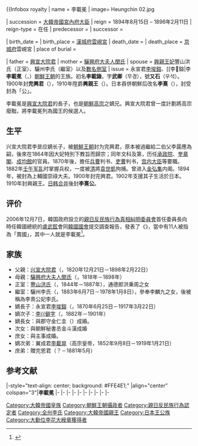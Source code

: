 {{CJK-New-Char|2A8E2|ver=B}}
{{Infobox royalty
| name = 李載冕
| image= Heungchin 02.jpg

| succession      = [[大韓帝國|大韓帝國]][[宮內府_(大韓帝國)|宮內府大臣]]
| reign           = 1894年8月15日<!--高宗31年陰曆7月15日--> – 1896年2月11日
| reign-type      = 在任
| predecessor     = 
| successor       = 

| birth_date = {{birth date|1845|8|22}}
| birth_place = {{flag|Joseon}}[[漢城府|漢城府]][[雲峴宮|雲峴宮]]
| death_date = {{death date and age|1912|9|9|1845|8|22}}
| death_place = {{KOR-JPN}}[[京城府|京城府]]雲峴宮
| place of burial = 

| father = [[興宣大院君|興宣大院君]]
| mother = [[驪興府大夫人閔氏|驪興府大夫人閔氏]]
| spouse = [[興親王妃|興親王妃]]豐山洪氏（正室）、驪州李氏（繼室）以及[[#家族|數名側室]]
| issue = 永宣君[[李埈鎔|李埈鎔]]、[[李𪣢鎔|李{{僻字]] [[#家族|等人]]
| religion  = 

| module           = {{Infobox military person |embed=yes
| branch             = [[大韓帝國陸軍|大韓帝國陸軍]]
| rank               = 副將
| serviceyears       = 1907年－1910年
| awards             = [[大勳位金尺大綬章|大勳位金尺大綬章]]<br>[[大勳位瑞星大綬章|大勳位瑞星大綬章]]<br>[[大勳位李花大綬章|大勳位李花大綬章]]
 }}
}}
'''李載冕'''（{{kor|k=이재면|hanja=李載冕|rm=I Jae-myon}}，{{bd|1845年|8月22日|1912年|9月9日|catIdx=Y}}）[[朝鮮王朝|朝鮮王朝]]的王族。初名'''李載錄'''，字'''武卿'''（무경），號'''又石'''（우석）。1900年封'''完興君'''（{{kor|k=완흥군|hanja=完興君|rm=Wanheung-gun}}），1910年陞爵'''興親王'''（{{kor|k=흥친왕|hanja=興親王|rm=Heung-chinwang}}）。日本吞併朝鮮后改名'''李熹'''（{{kor|k=이희|hanja=李熹|rm=I Hui}}），封受封為「公」。

李載冕是[[興宣大院君|興宣大院君]]的長子，也是[[朝鮮高宗|朝鮮高宗]]之嫡兄。興宣大院君曾一度計劃將高宗廢黜，將李載冕列為國王的候選人。

==生平==
兴宣大院君李昰应嫡长子，被[[朝鮮王朝|朝鮮王朝]]封为完興君，原本被過繼給二伯父{{link-ko|興完君|흥완군}}李晸應為嗣，後來在1864年因大妃特別下教旨而歸宗；同年文科及第，历任[[承政院|承政院]]、[[奎章閣|奎章閣]]、[[成均館|成均館]]的官員。1870年後，擔任[[兵曹|兵曹]]判书、[[吏曹|吏曹]]判书，[[宫内大臣|宫内大臣]]等要職。1882年[[壬午军乱|壬午军乱]]时掌握兵权，一度被[[清|清]]將[[袁世凱|袁世凱]]拘捕。曾进入[[金弘集_(朝鮮)|金弘集]]内阁。1894年，被封為上輔國崇祿大夫。1900年封完興君。1902年支援其子生活於日本。1910年封興親王。[[日韩合并|日韩合并]]後封'''李熹公'''。

==评价==
2006年12月7日，韓国政府設立的[[親日反民族行為真相糾明委員會|親日反民族行為真相糾明委員會]]首任委員長{{link-ko|姜萬吉|강만길}}向時任韓國總統的[[盧武鉉|盧武鉉]]會同[[韓國國會|韓國國會]]提交調查報告，發表了《{{link-ko|親日反民族行為106人名單|친일반민족행위 106인 명단}}》，當中有11人被指為「賣國」，其中一人就是李載冕<ref>{{cite news |url=http://www.segye.com/Articles/News/Society/Article.asp?aid=20061206000567&ctg1=01&ctg2=&subctg1=01&subctg2=&cid=0101080100000&dataid=200612062043000293 |language=ko |title=이완용 등 친일 반민족 행위자 106명 명단 발표 |trans_title=李完用等親日反民族行為者106名名單發表 |publisher=韓國世界日報|date=2006-12-06 |accessdate=2013-02-17 }}</ref>。

==家族==
* 父親：[[兴宣大院君|兴宣大院君]]（{{lang|ko|흥선대원군}}，1820年12月21日－1898年2月22日）
* 母親：[[驪興府大夫人閔氏|驪興府大夫人閔氏]]（{{lang|ko|여흥부 대부인 민씨}}，1818年－1898年）
* 正室：[[豐山洪氏|豐山洪氏]]（{{lang|ko|풍산홍씨}}，1844年－1887年），通德郎洪秉周之女
* 繼室：驪州李氏（{{lang|ko|여주이씨}}，1883年6月7日－1978年1月8日），參奉李麟九之女，後被稱為李熹公妃李氏。
* 嫡長子：永宣君[[李埈鎔|李埈鎔]]（{{lang|ko|이준용}}，1870年6月25日－1917年3月22日）
* 嫡次子：[[李𪣢鎔|李{{僻字]]（{{lang|ko|이문용}}，1882年－1901年）
* 嫡長女：與郡守金仁圭（{{lang|ko|김인규}}）成婚。
* 次女：與朝鮮秘書丞金斗漢成婚
* 庶女：與主事{{link-ko|金奎定|김규정}}成婚。
* 嫡次弟：翼成君[[朝鮮高宗|李載晃]]（高宗皇帝，1852年9月8日－1919年1月21日）
* 庶弟：贈完恩君{{link-ko|李載先|이재선}}（？－1881年5月）

==参考文献==
{{reflist}}

{{start box}}
|-style="text-align: center; background: #FFE4E1;"
|align="center" colspan="3"|'''李載冕'''
|-
{{S-off}}
|-
{{s-before| {{link-ko|任商準|임상준}} }}
{{s-title| {{link-ko|刑曹判書|형조판서}} |1878年2月11日－1878年2月15日<br>{{small|高宗15年陰曆1月10日－高宗15年陰曆1月14日}} }}
{{s-after| 鄭基會 }}
|-
{{s-before| {{link-ko|金炳德|김병덕}} }}
{{s-title| {{link-ko|兵曹判書|병조판서}} |1880年4月17日－1881年2月9日<br>{{small|高宗17年陰曆3月9日－高宗18年陰曆1月11日}} }}
{{s-after| [[閔台鎬|閔台鎬]] }}
|-
{{s-before| 李根弼 }}
{{s-title| {{link-ko|吏曹判書|이조판서}} |1881年10月16日－1882年1月1日<br>{{small|高宗18年陰曆8月24日－高宗18年陰曆11月12日}} }}
{{s-after| 許傳 }}
|-
{{s-before| [[閔謙鎬|閔謙鎬]] }}
{{s-title| {{link-ko|禮曹判書|예조판서}} |1882年4月20日－1882年5月3日<br>{{small|高宗19年陰曆3月3日－高宗19年陰曆3月16日}} }}
{{s-after| 成彝鎬 }}
|-
{{s-before| [[金炳始|金炳始]] }}
{{s-title| {{link-ko|戶曹判書|호조판서}} |1882年7月24日－1882年8月29日<br>{{small|高宗19年陰曆6月10日－高宗19年陰曆7月16日}} }}
{{s-after| 金炳始 }}
|-
{{s-roy}}
|-
{{s-new|新頭銜}}
{{s-title|完興君|1900年－1910年}}
{{s-none|升為興親王}}
|-
{{s-new|新頭銜}}
{{s-title|興親王|1910年8月15日－1910年8月29日}}
{{s-none|無|[[日韓合併|日本吞併韓國]]，降為公}}
|-
{{s-before|[[兴宣大院君|李昰應]]}}
{{s-title|[[雲峴宮|雲峴宮]]宗主（[[李王家|李熹公家]]）|1910年8月29日－1912年9月9日}}
{{s-after|[[李埈镕|李埈镕]]}}
{{end box}}
{{朝鮮王朝攝政}}
{{李王家}}
[[Category:大韓帝國皇族|Category:大韓帝國皇族]]
[[Category:朝鮮王朝攝政者|Category:朝鮮王朝攝政者]]
[[Category:親日反民族行為認定者|Category:親日反民族行為認定者]]
[[Category:全州李氏|Category:全州李氏]]
[[Category:大韓帝國親王|Category:大韓帝國親王]]
[[Category:日本王公族|Category:日本王公族]]
[[Category:大勳位李花大綬章獲得者|Category:大勳位李花大綬章獲得者]]